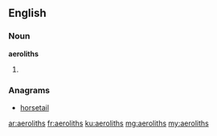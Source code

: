 ==English==

===Noun===
'''aeroliths'''
# {{plural of|aerolith}}

===Anagrams===
* [[horsetail#English|horsetail]]

[[ar:aeroliths]]
[[fr:aeroliths]]
[[ku:aeroliths]]
[[mg:aeroliths]]
[[my:aeroliths]]